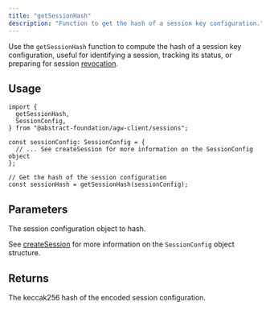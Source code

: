 ```yaml
---
title: "getSessionHash"
description: "Function to get the hash of a session key configuration."
---
```


Use the `getSessionHash` function to compute the hash of a session key configuration, useful for identifying a session, tracking its status, or preparing for session [revocation](/abstract-global-wallet/agw-client/session-keys/revokeSessions).

## Usage

```tsx
import {
  getSessionHash,
  SessionConfig,
} from "@abstract-foundation/agw-client/sessions";

const sessionConfig: SessionConfig = {
  // ... See createSession for more information on the SessionConfig object
};

// Get the hash of the session configuration
const sessionHash = getSessionHash(sessionConfig);
```

## Parameters

<ResponseField name="sessionConfig" type="SessionConfig" required>
  The session configuration object to hash.

See [createSession](/abstract-global-wallet/agw-client/session-keys/createSession) for more information on the `SessionConfig` object structure.

</ResponseField>

## Returns

<ResponseField name="Hash" type="string">
  The keccak256 hash of the encoded session configuration.
</ResponseField>
